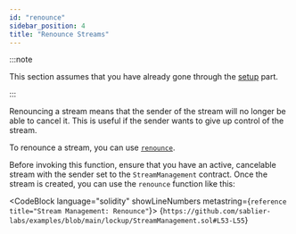 ```yaml
---
id: "renounce"
sidebar_position: 4
title: "Renounce Streams"
---
```



:::note

This section assumes that you have already gone through the [setup](/guides/lockup/examples/stream-management/setup)
part.

:::

Renouncing a stream means that the sender of the stream will no longer be able to cancel it. This is useful if the
sender wants to give up control of the stream.

To renounce a stream, you can use
[`renounce`](/reference/lockup/contracts/abstracts/abstract.SablierLockupBase#renounce).

Before invoking this function, ensure that you have an active, cancelable stream with the sender set to the
`StreamManagement` contract. Once the stream is created, you can use the `renounce` function like this:

<CodeBlock language="solidity" showLineNumbers metastring={`reference title="Stream Management: Renounce"`}>
  {`https://github.com/sablier-labs/examples/blob/main/lockup/StreamManagement.sol#L53-L55`}
</CodeBlock>

